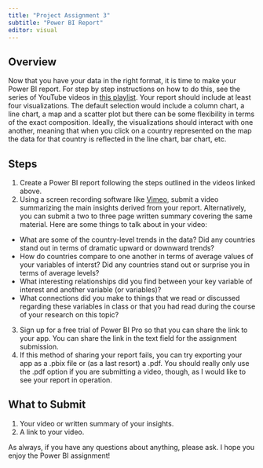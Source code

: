 ```yaml
---
title: "Project Assignment 3"
subtitle: "Power BI Report"
editor: visual
---
```


## Overview

Now that you have your data in the right format, it is time to make your
Power BI report. For step by step instructions on how to do this, see
the series of YouTube videos in [this
playlist](https://www.youtube.com/playlist?list=PLz_H8pWWERSwho0MqfYlDT46PJD6GuH20).
Your report should include at least four visualizations. The default
selection would include a column chart, a line chart, a map and a
scatter plot but there can be some flexibility in terms of the exact
composition. Ideally, the visualizations should interact with one
another, meaning that when you click on a country represented on the map
the data for that country is reflected in the line chart, bar chart,
etc.

## Steps

1.  Create a Power BI report following the steps outlined in the videos
    linked above.
2.  Using a screen recording software like
    [Vimeo](https://vimeo.com/features/screen-recorder), submit a video
    summarizing the main insights derived from your report.
    Alternatively, you can submit a two to three page written summary
    covering the same material. Here are some things to talk about in
    your video:

-   What are some of the country-level trends in the data? Did any
    countries stand out in terms of dramatic upward or downward trends?
-   How do countries compare to one another in terms of average values
    of your variables of interst? Did any countries stand out or
    surprise you in terms of average levels?
-   What interesting relationships did you find between your key
    variable of interest and another variable (or variables)?
-   What connections did you make to things that we read or discussed
    regarding these variables in class or that you had read during the
    course of your research on this topic?

3.  Sign up for a free trial of Power BI Pro so that you can share the
    link to your app. You can share the link in the text field for the
    assignment submission.
4.  If this method of sharing your report fails, you can try exporting
    your app as a .pbix file or (as a last resort) a .pdf. You should
    really only use the .pdf option if you are submitting a video,
    though, as I would like to see your report in operation.

## What to Submit

1.  Your video or written summary of your insights.
2.  A link to your video.

As always, if you have any questions about anything, please ask. I hope
you enjoy the Power BI assignment!
